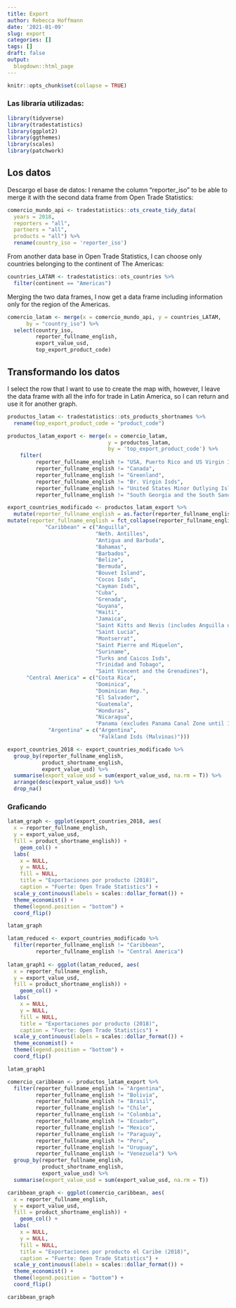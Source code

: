```yaml
---
title: Export
author: Rebecca Hoffmann
date: '2021-01-09'
slug: export
categories: []
tags: []
draft: false
output:
  blogdown::html_page
---
```


```r
knitr::opts_chunk$set(collapse = TRUE)
```
### Las libraría utilizadas:

```r
library(tidyverse)
library(tradestatistics)
library(ggplot2)
library(ggthemes)
library(scales)
library(patchwork)
```

## Los datos
Descargo el base de datos:
I rename the column "reporter_iso" to be able to merge it with the second data frame from Open Trade Statistics:
```r
comercio_mundo_api <- tradestatistics::ots_create_tidy_data(
  years = 2018, 
  reporters = "all", 
  partners = "all", 
  products = "all") %>%
  rename(country_iso = 'reporter_iso')
```

From another data base in Open Trade Statistics, I can choose only countries belonging to the continent of The Americas:

```r
countries_LATAM <- tradestatistics::ots_countries %>%
  filter(continent == "Americas") 
```

Merging the two data frames, I now get a data frame including information only for the region of the Americas.

```r
comercio_latam <- merge(x = comercio_mundo_api, y = countries_LATAM,
      by = "country_iso") %>%
  select(country_iso,
         reporter_fullname_english,
         export_value_usd,
         top_export_product_code)
```

## Transformando los datos
I select the row that I want to use to create the map with, however, I leave the data frame with all the info for trade in Latin America, so I can return and use it for another graph.

```r
productos_latam <- tradestatistics::ots_products_shortnames %>%
  rename(top_export_product_code = "product_code")

productos_latam_export <- merge(x = comercio_latam, 
                                y = productos_latam, 
                                by = 'top_export_product_code') %>%
    filter(
         reporter_fullname_english != "USA, Puerto Rico and US Virgin Islands (excludes Virgin Islands until 1981)",
         reporter_fullname_english != "Canada",
         reporter_fullname_english != "Greenland",
         reporter_fullname_english != "Br. Virgin Isds",
         reporter_fullname_english != "United States Minor Outlying Islands",
         reporter_fullname_english != "South Georgia and the South Sandwich Islands")
```

```r
export_countries_modificado <- productos_latam_export %>%
  mutate(reporter_fullname_english = as.factor(reporter_fullname_english)) %>%
mutate(reporter_fullname_english = fct_collapse(reporter_fullname_english,
            "Caribbean" = c("Anguilla",
                            "Neth. Antilles",
                            "Antigua and Barbuda",
                            "Bahamas",
                            "Barbados",
                            "Belize",
                            "Bermuda",
                            "Bouvet Island",
                            "Cocos Isds",
                            "Cayman Isds",
                            "Cuba",
                            "Grenada",
                            "Guyana",
                            "Haiti",
                            "Jamaica",
                            "Saint Kitts and Nevis (includes Anguilla until 1981)",
                            "Saint Lucia",
                            "Montserrat",
                            "Saint Pierre and Miquelon",
                            "Suriname",
                            "Turks and Caicos Isds",
                            "Trinidad and Tobago",
                            "Saint Vincent and the Grenadines"),
      "Central America" = c("Costa Rica",
                            "Dominica",
                            "Dominican Rep.",
                            "El Salvador",
                            "Guatemala",
                            "Honduras",
                            "Nicaragua",
                            "Panama (excludes Panama Canal Zone until 1978)"),
             "Argentina" = c("Argentina", 
                             "Falkland Isds (Malvinas)")))
```

```r
export_countries_2018 <- export_countries_modificado %>%
  group_by(reporter_fullname_english, 
           product_shortname_english,
           export_value_usd) %>%
  summarise(export_value_usd = sum(export_value_usd, na.rm = T)) %>%
  arrange(desc(export_value_usd)) %>%
  drop_na()
```

### Graficando
```r
latam_graph <- ggplot(export_countries_2018, aes(
  x = reporter_fullname_english,
  y = export_value_usd,
  fill = product_shortname_english)) +
    geom_col() +
  labs(
    x = NULL,
    y = NULL,
    fill = NULL,
    title = "Exportaciones por producto (2018)",
    caption = "Fuerte: Open Trade Statistics") +
  scale_y_continuous(labels = scales::dollar_format()) +
  theme_economist() +
  theme(legend.position = "bottom") +
  coord_flip()

latam_graph
```

```r
latam_reduced <- export_countries_modificado %>%
  filter(reporter_fullname_english != "Caribbean",
         reporter_fullname_english != "Central America")
  
latam_graph1 <- ggplot(latam_reduced, aes(
  x = reporter_fullname_english,
  y = export_value_usd,
  fill = product_shortname_english)) +
    geom_col() +
  labs(
    x = NULL,
    y = NULL,
    fill = NULL,
    title = "Exportaciones por producto (2018)",
    caption = "Fuerte: Open Trade Statistics") +
  scale_y_continuous(labels = scales::dollar_format()) +
  theme_economist() +
  theme(legend.position = "bottom") +
  coord_flip()

latam_graph1
```
```r
comercio_caribbean <- productos_latam_export %>%
  filter(reporter_fullname_english != "Argentina",
         reporter_fullname_english != "Bolivia",
         reporter_fullname_english != "Brasil",
         reporter_fullname_english != "Chile",
         reporter_fullname_english != "Colombia",
         reporter_fullname_english != "Ecuador",
         reporter_fullname_english != "Mexico",
         reporter_fullname_english != "Paraguay",
         reporter_fullname_english != "Peru",
         reporter_fullname_english != "Uruguay",
         reporter_fullname_english != "Venezuela") %>%
  group_by(reporter_fullname_english, 
           product_shortname_english,
           export_value_usd) %>%
  summarise(export_value_usd = sum(export_value_usd, na.rm = T))

caribbean_graph <- ggplot(comercio_caribbean, aes(
  x = reporter_fullname_english,
  y = export_value_usd,
  fill = product_shortname_english)) +
    geom_col() +
  labs(
    x = NULL,
    y = NULL,
    fill = NULL,
    title = "Exportaciones por producto el Caribe (2018)",
    caption = "Fuerte: Open Trade Statistics") +
  scale_y_continuous(labels = scales::dollar_format()) +
  theme_economist() +
  theme(legend.position = "bottom") +
  coord_flip()

caribbean_graph
```
